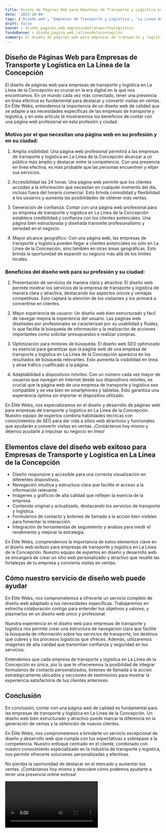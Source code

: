 ```yaml
---
title: Diseño de Páginas Web para Empresas de Transporte y Logística en La Línea de la Concepción
date: '2023-10-04'
tags: ['Diseño web', 'Empresas de Transporte y Logística', 'La Línea de la Concepción']
draft: false
banner : diseño_paginas_web_empresasdetransporteylogística
fondoBanner : diseño_pagina_web_lalíneadelaconcepción
summary: El diseño de páginas web para empresas de transporte y logística en La Línea de la Concepción es crucial en la era digital en la que nos encontramos. En un mundo cada vez más conectado, tener una presencia en línea efectiva es fundamental para destacar y convertir visitas en ventas. En Élite Webs, entendemos la importancia de un diseño web de calidad que se adapte a las necesidades específicas de las empresas de transporte y logística, y en este artículo te mostraremos los beneficios de contar con una página web profesional en esta profesión y ciudad.
---
```


## Diseño de Páginas Web para Empresas de Transporte y Logística en La Línea de la Concepción

El diseño de páginas web para empresas de transporte y logística en La Línea de la Concepción es crucial en la era digital en la que nos encontramos. En un mundo cada vez más conectado, tener una presencia en línea efectiva es fundamental para destacar y convertir visitas en ventas. En Élite Webs, entendemos la importancia de un diseño web de calidad que se adapte a las necesidades específicas de las empresas de transporte y logística, y en este artículo te mostraremos los beneficios de contar con una página web profesional en esta profesión y ciudad.

### Motivo por el que necesitan una página web en su profesión y en su ciudad:

1. Amplia visibilidad: Una página web profesional permitirá a las empresas de transporte y logística en La Línea de la Concepción alcanzar a un público más amplio y destacar entre la competencia. Con una presencia en línea efectiva, es más probable que las personas encuentren y elijan sus servicios.

2. Accesibilidad las 24 horas: Una página web permite que los clientes accedan a la información que necesitan en cualquier momento del día, incluso fuera del horario comercial. Esto brinda comodidad y flexibilidad a los usuarios y aumenta las posibilidades de obtener más ventas.

3. Generación de confianza: Contar con una página web profesional para su empresa de transporte y logística en La Línea de la Concepción establece credibilidad y confianza con los clientes potenciales. Una página bien estructurada y diseñada transmite profesionalismo y seriedad en el negocio.

4. Mayor alcance geográfico: Con una página web, las empresas de transporte y logística pueden llegar a clientes potenciales no solo en La Línea de la Concepción, sino también en otras áreas geográficas. Esto brinda la oportunidad de expandir su negocio más allá de los límites locales.

### Beneficios del diseño web para su profesión y su ciudad:

1. Presentación de servicios de manera clara y atractiva: El diseño web permite mostrar los servicios de la empresa de transporte y logística de manera clara y atractiva, destacando los aspectos únicos y ventajas competitivas. Esto captará la atención de los visitantes y los animará a convertirse en clientes.

2. Mejor experiencia de usuario: Un diseño web bien estructurado y fácil de navegar mejora la experiencia del usuario. Las páginas web diseñadas por profesionales se caracterizan por su usabilidad y fluidez, lo que facilita la búsqueda de información y la realización de acciones importantes como solicitar presupuestos o realizar compras.

3. Optimización para motores de búsqueda: El diseño web SEO optimizado es esencial para garantizar que la página web de una empresa de transporte y logística en La Línea de la Concepción aparezca en los resultados de búsqueda relevantes. Esto aumenta la visibilidad en línea y atrae tráfico cualificado a la página.

4. Adaptabilidad a dispositivos móviles: Con un número cada vez mayor de usuarios que navegan en Internet desde sus dispositivos móviles, es crucial que la página web de una empresa de transporte y logística sea compatible y se vea bien en smartphones y tabletas. Esto garantiza una experiencia óptima sin importar el dispositivo utilizado.

En Élite Webs, nos especializamos en el diseño y desarrollo de páginas web para empresas de transporte y logística en La Línea de la Concepción. Nuestro equipo de expertos combina habilidades técnicas con conocimientos de SEO para dar vida a sitios web atractivos y funcionales que ayudarán a convertir visitas en ventas. ¡Contáctenos hoy mismo y déjenos ayudarle a impulsar su negocio en línea!

<GifSeo />

<Cta />

## Elementos clave del diseño web exitoso para Empresas de Transporte y Logística en La Línea de la Concepción

- Diseño responsive y accesible para una correcta visualización en diferentes dispositivos.
- Navegación intuitiva y estructura clara que facilite el acceso a la información relevante.
- Imágenes y gráficos de alta calidad que reflejen la esencia de la empresa.
- Contenido original y actualizado, destacando los servicios de transporte y logística.
- Formularios de contacto y botones de llamada a la acción bien visibles para fomentar la interacción.
- Integración de herramientas de seguimiento y análisis para medir el rendimiento y mejorar la estrategia.

En Élite Webs, comprendemos la importancia de estos elementos clave en el diseño web exitoso para empresas de transporte y logística en La Línea de la Concepción. Nuestro equipo de expertos en diseño y desarrollo web se encargará de crear un sitio web personalizado y atractivo que resalte las fortalezas de tu empresa y convierta visitas en ventas.

## Cómo nuestro servicio de diseño web puede ayudar

En Élite Webs, nos comprometemos a ofrecerte un servicio completo de diseño web adaptado a tus necesidades específicas. Trabajaremos en estrecha colaboración contigo para entender tus objetivos y valores, y plasmarlos en un diseño web único y profesional.

Nuestra experiencia en el diseño web para empresas de transporte y logística nos permite crear una estructura de navegación clara que facilite la búsqueda de información sobre tus servicios de transporte, los destinos que cubres y los procesos logísticos que ofreces. Además, utilizaremos imágenes de alta calidad que transmitan confianza y seguridad en tus servicios.

Entendemos que cada empresa de transporte y logística en La Línea de la Concepción es única, por lo que te ofreceremos la posibilidad de integrar formularios de contacto personalizados, botones de llamada a la acción estratégicamente ubicados y secciones de testimonios para mostrar la experiencia satisfactoria de tus clientes anteriores.

## Conclusión

En conclusión, contar con una página web de calidad es fundamental para las empresas de transporte y logística en La Línea de la Concepción. Un diseño web bien estructurado y atractivo puede marcar la diferencia en la generación de ventas y la obtención de nuevos clientes.

En Élite Webs, nos comprometemos a brindarte un servicio excepcional de diseño y desarrollo web que cumpla con tus expectativas y sobrepase a la competencia. Nuestro enfoque centrado en el cliente, combinado con nuestro conocimiento especializado en la industria de transporte y logística, nos permite ofrecerte soluciones personalizadas y efectivas.

No pierdas la oportunidad de destacar en el mercado y aumentar tus ventas. ¡Contáctanos hoy mismo y descubre cómo podemos ayudarte a tener una presencia online exitosa!

<Video />

<CtaBot job='Empresas de Transporte y Logística' city='La Línea de la Concepción'/>

<Gmaps query='La Línea de la Concepción+españa+maps' />